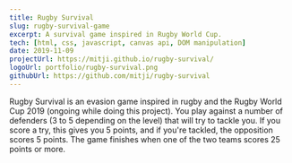 ```yaml
---
title: Rugby Survival
slug: rugby-survival-game
excerpt: A survival game inspired in Rugby World Cup.
tech: [html, css, javascript, canvas api, DOM manipulation]
date: 2019-11-09
projectUrl: https://mitji.github.io/rugby-survival/
logoUrl: portfolio/rugby-survival.png
githubUrl: https://github.com/mitji/rugby-survival
---
```


Rugby Survival is an evasion game inspired in rugby and the Rugby World Cup 2019 (ongoing while doing this project). You play against a number of defenders (3 to 5 depending on the level) that will try to tackle you. If you score a try, this gives you 5 points, and if you're tackled, the opposition scores 5 points. The game finishes when one of the two teams scores 25 points or more.